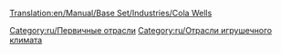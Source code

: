 [[Translation:en/Manual/Base Set/Industries/Cola Wells]]

{{ru/Промышленность| Изображение=ColaWells.png
| имя=Колодцы колы
| Климат=[[ru/Manual/Климат| Игрушечный]]
| Принимает=ничего
| Производит=[[ru/Manual/Base Set/Cargos/Кола| Кола]]
| Примечания= Не представлен в других [[ru/Manual/Климат| климатах]].
}}

{{ru/Navbox Промышленность}}

[[Category:ru/Первичные отрасли]]
[[Category:ru/Отрасли игрушечного климата]]